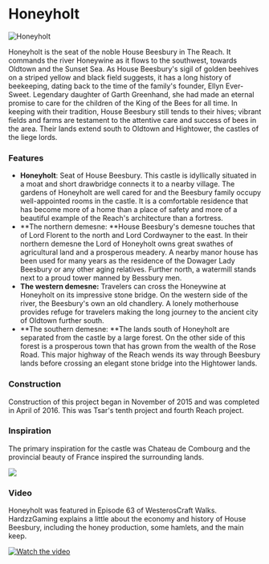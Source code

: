 

# Honeyholt

<Image
  src="https://cdn.sanity.io/images/1as7cn02/production/1828fb657fe8a7274c1bb6787b99426064ecd25c-1394x1016.png?w=976&h=350&fit=crop&crop=center&auto=format"
  alt="Honeyholt"
  width={976}
  height={350}
/>

<ProjectDetails
  floatRight
  region="Reach"
  house="House Beesbury"
  type="Castle"
  status="Completed"
  warp="/warp honeyholt"
  projectLead="tsarkaiser84"
  dateStarted="November 28, 2015"
  dateCompleted="November 28, 2015"
/>

Honeyholt is the seat of the noble House Beesbury in The Reach. It commands the river Honeywine as it flows to the southwest, towards Oldtown and the Sunset Sea. As House Beesbury's sigil of golden beehives on a striped yellow and black field suggests, it has a long history of beekeeping, dating back to the time of the family's founder, Ellyn Ever-Sweet. Legendary daughter of Garth Greenhand, she had made an eternal promise to care for the children of the King of the Bees for all time. In keeping with their tradition, House Beesbury still tends to their hives; vibrant fields and farms are testament to the attentive care and success of bees in the area. Their lands extend south to Oldtown and Hightower, the castles of the liege lords.

### Features

- **Honeyholt**: Seat of House Beesbury. This castle is idyllically situated in a moat and short drawbridge connects it to a nearby village. The gardens of Honeyholt are well cared for and the Beesbury family occupy well-appointed rooms in the castle. It is a comfortable residence that has become more of a home than a place of safety and more of a beautiful example of the Reach's architecture than a fortress.
- **The northern demesne: **House Beesbury's demesne touches that of Lord Florent to the north and Lord Cordwayner to the east. In their northern demesne the Lord of Honeyholt owns great swathes of agricultural land and a prosperous meadery. A nearby manor house has been used for many years as the residence of the Dowager Lady Beesbury or any other aging relatives. Further north, a watermill stands next to a proud tower manned by Bessbury men.
- **The western demesne:** Travelers can cross the Honeywine at Honeyholt on its impressive stone bridge. On the western side of the river, the Beesbury's own an old chandlery. A lonely motherhouse provides refuge for travelers making the long journey to the ancient city of Oldtown further south.
- **The southern demesne: **The lands south of Honeyholt are separated from the castle by a large forest. On the other side of this forest is a prosperous town that has grown from the wealth of the Rose Road. This major highway of the Reach wends its way through Beesbury lands before crossing an elegant stone bridge into the Hightower lands.

### Construction

Construction of this project began in November of 2015 and was completed in April of 2016. This was Tsar's tenth project and fourth Reach project.

### Inspiration

The primary inspiration for the castle was Chateau de Combourg and the provincial beauty of France inspired the surrounding lands.

![](https://cdn.sanity.io/images/1as7cn02/production/ba1004717d691b4547fdcf15d953c625b57cbaa2-1024x683.jpg)

### Video

Honeyholt was featured in Episode 63 of WesterosCraft Walks. HardzzGaming explains a little about the economy and history of House Beesbury, including the honey production, some hamlets, and the main keep.

[![Watch the video](https://img.youtube.com/vi/NHFR-0x2g2Q/0.jpg)](https://www.youtube.com/embed/NHFR-0x2g2Q)
